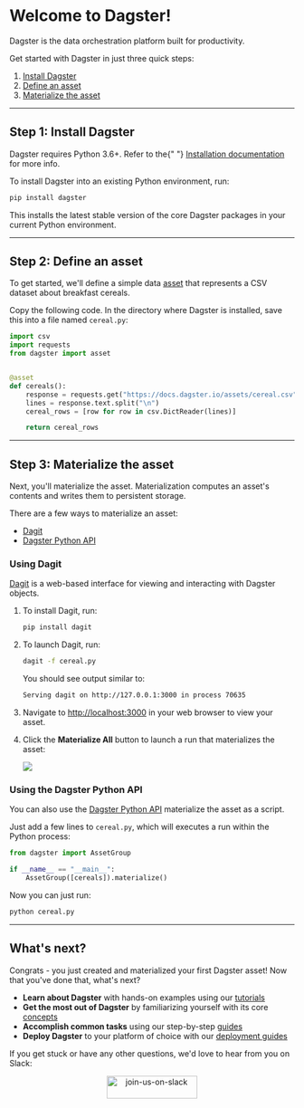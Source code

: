 # Welcome to Dagster!

<p className="text-2xl mt-0 text-gray-500 tracking-tight font-light">
  Dagster is the data orchestration platform built for productivity.
</p>

Get started with Dagster in just three quick steps:

1. [Install Dagster](#step-1-install-dagster)
1. [Define an asset](#step-2-define-an-asset)
1. [Materialize the asset](#step-3-materialize-the-asset)

---

## Step 1: Install Dagster

<Note>
  Dagster requires Python 3.6+. Refer to the{" "}
  <a href="/getting-started/install">Installation documentation</a> for more
  info.
</Note>

To install Dagster into an existing Python environment, run:

```bash
pip install dagster
```

This installs the latest stable version of the core Dagster packages in your current Python environment.

---

## Step 2: Define an asset

To get started, we'll define a simple data [asset](/concepts/assets/software-defined-assets) that represents a CSV dataset about breakfast cereals.

Copy the following code. In the directory where Dagster is installed, save this into a file named `cereal.py`:

```python file=/guides/dagster/asset_tutorial/cereal.py startafter=start_asset_marker endbefore=end_asset_marker
import csv
import requests
from dagster import asset


@asset
def cereals():
    response = requests.get("https://docs.dagster.io/assets/cereal.csv")
    lines = response.text.split("\n")
    cereal_rows = [row for row in csv.DictReader(lines)]

    return cereal_rows
```

---

## Step 3: Materialize the asset

Next, you'll materialize the asset. Materialization computes an asset's contents and writes them to persistent storage.

There are a few ways to materialize an asset:

- [Dagit](#using-dagit)
- [Dagster Python API](#using-the-dagster-python-api)

### Using Dagit

[Dagit](/concepts/dagit/dagit) is a web-based interface for viewing and interacting with Dagster objects.

1. To install Dagit, run:

   ```bash
   pip install dagit
   ```

1. To launch Dagit, run:

   ```bash
   dagit -f cereal.py
   ```

   You should see output similar to:

   ```bash
   Serving dagit on http://127.0.0.1:3000 in process 70635
   ```

1. Navigate to <http://localhost:3000> in your web browser to view your asset.

1. Click the **Materialize All** button to launch a run that materializes the asset:

   <img src="/images/getting-started/materialize-asset-in-dagit.gif" />

### Using the Dagster Python API

You can also use the [Dagster Python API](/concepts/ops-jobs-graphs/job-execution#python-apis) materialize the asset as a script.

Just add a few lines to `cereal.py`, which will executes a run within the Python process:

```python file=/guides/dagster/asset_tutorial/cereal.py startafter=start_materialize_marker endbefore=end_materialize_marker
from dagster import AssetGroup

if __name__ == "__main__":
    AssetGroup([cereals]).materialize()
```

Now you can just run:

```bash
python cereal.py
```

---

## What's next?

Congrats - you just created and materialized your first Dagster asset! Now that you've done that, what's next?

- **Learn about Dagster** with hands-on examples using our [tutorials](/tutorial)
- **Get the most out of Dagster** by familiarizing yourself with its core [concepts](/concepts)
- **Accomplish common tasks** using our step-by-step [guides](/guides)
- **Deploy Dagster** to your platform of choice with our [deployment guides](/deployment)

If you get stuck or have any other questions, we'd love to hear from you on Slack:

<p align="center">
  <a href="https://dagster-slackin.herokuapp.com/" target="_blank">
    <Image
      alt="join-us-on-slack"
      src="/assets/join-us-on-slack.png"
      width="160"
      height="40"
    />
  </a>
</p>